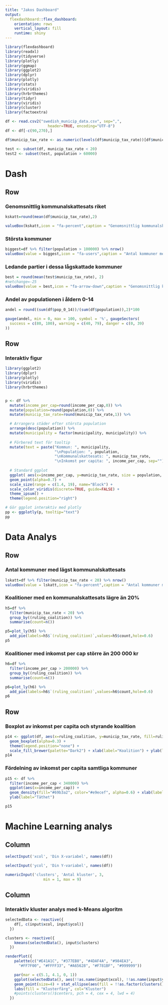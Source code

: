 ---
title: "Jakos Dashboard"
output: 
  flexdashboard::flex_dashboard:
    orientation: rows
    vertical_layout: fill
    runtime: shiny
---

```{r setup, include=FALSE}
library(flexdashboard)
library(readxl)
library(tidyverse)
library(plotly)
library(ggmap)
library(ggplot2)
library(dplyr)
library(plotly)
library(stats)
library(viridis)
library(hrbrthemes)
library(tidyr)
library(viridis)
library(cluster)
library(factoextra)

df <- read.csv2("swedish_municip_data.csv", sep=",",
                   header=TRUE, encoding="UTF-8")
df <- df[-c(90,270),]

df$municip_tax_rate <- as.numeric(levels(df$municip_tax_rate))[df$municip_tax_rate]

test <- subset(df, municip_tax_rate < 20)
test2 <- subset(test, population > 60000)

```

Dash
===
Row {data-width=650}
-----------------------------------------------------------------------

### Genomsnittlig kommunalskattesats riket

```{r}
kskatt=round(mean(df$municip_tax_rate),2)

valueBox(kskatt,icon = "fa-percent",caption = "Genomsnittlig kommunalskattesats riket",color = "lightblue")

```

### Största kommuner

```{r}
biggest=df %>% filter(population > 100000) %>% nrow()
valueBox(value = biggest,icon = "fa-users",caption = "Antal kommuner med mer än 100 000 invånare", color = "grey")
```


### Ledande partier i dessa lågskattade kommuner

```{r}
best = round(mean(test$municip_tax_rate), 2)
#netchange=-25
valueBox(value = best,icon = "fa-arrow-down",caption = "Genomsnittlig kommunalskattesats för de 8 kommuner med lägst skattesats och mer än 60 000 invånare", color = "coral")
```

### Andel av populationen i åldern 0-14

```{r}
andel = round((sum(df$pop_0_14))/(sum(df$population)),2)*100

gauge(andel, min = 0, max = 100, symbol = '%', gaugeSectors(
  success = c(80, 100), warning = c(40, 79), danger = c(0, 39)
))
```


Row
-----------------------------------------------------------------------

### Interaktiv figur

```{r}
library(ggplot2)
library(dplyr)
library(plotly)
library(viridis)
library(hrbrthemes)


p <- df %>%
  mutate(income_per_cap=round(income_per_cap,0)) %>%
  mutate(population=round(population,0)) %>%
  mutate(municip_tax_rate=round(municip_tax_rate,1)) %>%

  # Arrangera städer efter största population
  arrange(desc(population)) %>%
  mutate(municipality = factor(municipality, municipality)) %>%
  
  # Förbered text för tooltip
  mutate(text = paste("Kommun: ", municipality, 
                      "\nPopulation: ", population, 
                      "\nKommunalskattesats: ", municip_tax_rate, 
                      "\nInkomst per capita: ", income_per_cap, sep="")) %>%
  
  # Standard ggplot
  ggplot( aes(x=income_per_cap, y=municip_tax_rate, size = population, color = ruling_coalition, text=text)) +
  geom_point(alpha=0.7) +
  scale_size(range = c(1.4, 19), name="Block") +
  scale_color_viridis(discrete=TRUE, guide=FALSE) +
  theme_ipsum() +
  theme(legend.position="right")

# Gör ggplot interaktiv med plotly
pp <- ggplotly(p, tooltip="text")
pp

```


Data Analys
===
Row {data-height=250}
-----------------------------------------------------------------------

### Antal kommuner med lägst kommunalskattesats
```{r}
lskatt=df %>% filter(municip_tax_rate < 20) %>% nrow()
valueBox(value = lskatt,icon = "fa-percent",caption = "Antal kommuner med lägst kommunalskattesats",color = "lightgreen")

```



### Koalitioner med en kommunalskattesats lägre än 20%

```{r}

h5=df %>% 
  filter(municip_tax_rate < 20) %>% 
  group_by((ruling_coalition)) %>% 
  summarise(count=n())

p5=plot_ly(h5) %>% 
  add_pie(labels=h5$`(ruling_coalition)`,values=h5$count,hole=0.6)
p5


```

### Koalitioner med inkomst per cap större än 200 000 kr

```{r}

h6=df %>% 
  filter(income_per_cap > 200000) %>% 
  group_by((ruling_coalition)) %>% 
  summarise(count=n())

p6=plot_ly(h6) %>% 
  add_pie(labels=h6$`(ruling_coalition)`,values=h6$count,hole=0.6)
p6

```


Row
--------------------------------------

### Boxplot av inkomst per capita och styrande koalition

```{r}

p14 <- ggplot(df, aes(x=ruling_coalition, y=municip_tax_rate, fill=ruling_coalition)) + 
  geom_boxplot(alpha=0.3) +
  theme(legend.position="none") +
  scale_fill_brewer(palette="Dark2") + xlab(label="Koalition") + ylab(label="Kommunal skattesats")
p14

```

### Fördelning av inkomst per capita samtliga kommuner

```{r}
p15 <- df %>%
  filter(income_per_cap < 340000) %>%
  ggplot(aes(x=income_per_cap)) +
  geom_density(fill="#69b3a2", color="#e9ecef", alpha=0.6) + xlab(label="Inkomst per capita") +
  ylab(label="Täthet")

p15
```


Machine Learning analys
===

Column {.sidebar}
------------------------------------------

```{r}
selectInput('xcol', 'Din X-variabel', names(df))

selectInput('ycol', 'Din Y-variabel', names(df))

numericInput('clusters', 'Antal kluster', 3,
                 min = 1, max = 9)
```

Column
---------------------------------------------

### Interaktiv kluster analys med k-Means algoritm

```{r}
selectedData <- reactive({
    df[, c(input$xcol, input$ycol)]
  })

clusters <- reactive({
    kmeans(selectedData(), input$clusters)
  })

renderPlot({
    palette(c("#E41A1C", "#377EB8", "#4DAF4A", "#984EA3",
      "#FF7F00", "#FFFF33", "#A65628", "#F781BF", "#999999"))

    par(mar = c(5.1, 4.1, 0, 1))
    ggplot(selectedData(), aes(!!as.name(input$xcol), !!as.name(input$ycol), color = !!as.factor(clusters()$cluster))) +
    geom_point(size=4) + stat_ellipse(aes(fill = !!as.factor(clusters()$cluster)), geom="polygon",level=0.8,alpha=0.2) +
    labs(fill = "Klusterfärg", col="Kluster")
    #points(clusters()$centers, pch = 4, cex = 4, lwd = 4)
  })

```

